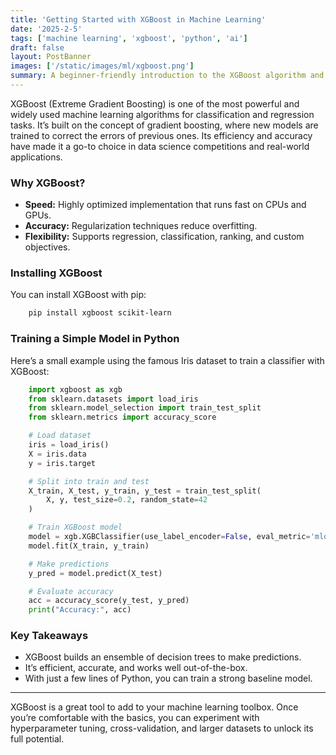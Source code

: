 ```yaml
---
title: 'Getting Started with XGBoost in Machine Learning'
date: '2025-2-5'
tags: ['machine learning', 'xgboost', 'python', 'ai']
draft: false
layout: PostBanner
images: ['/static/images/ml/xgboost.png']
summary: A beginner-friendly introduction to the XGBoost algorithm and a simple example in Python for training a model.
---
```


XGBoost (Extreme Gradient Boosting) is one of the most powerful and widely used machine learning algorithms for classification and regression tasks. It’s built on the concept of gradient boosting, where new models are trained to correct the errors of previous ones. Its efficiency and accuracy have made it a go-to choice in data science competitions and real-world applications.

### Why XGBoost?

- **Speed:** Highly optimized implementation that runs fast on CPUs and GPUs.
- **Accuracy:** Regularization techniques reduce overfitting.
- **Flexibility:** Supports regression, classification, ranking, and custom objectives.

### Installing XGBoost

You can install XGBoost with pip:

```bash
    pip install xgboost scikit-learn
```

### Training a Simple Model in Python

Here’s a small example using the famous Iris dataset to train a classifier with XGBoost:

```python
    import xgboost as xgb
    from sklearn.datasets import load_iris
    from sklearn.model_selection import train_test_split
    from sklearn.metrics import accuracy_score

    # Load dataset
    iris = load_iris()
    X = iris.data
    y = iris.target

    # Split into train and test
    X_train, X_test, y_train, y_test = train_test_split(
        X, y, test_size=0.2, random_state=42
    )

    # Train XGBoost model
    model = xgb.XGBClassifier(use_label_encoder=False, eval_metric='mlogloss')
    model.fit(X_train, y_train)

    # Make predictions
    y_pred = model.predict(X_test)

    # Evaluate accuracy
    acc = accuracy_score(y_test, y_pred)
    print("Accuracy:", acc)
```

### Key Takeaways

- XGBoost builds an ensemble of decision trees to make predictions.
- It’s efficient, accurate, and works well out-of-the-box.
- With just a few lines of Python, you can train a strong baseline model.

---

XGBoost is a great tool to add to your machine learning toolbox. Once you’re comfortable with the basics, you can experiment with hyperparameter tuning, cross-validation, and larger datasets to unlock its full potential.
